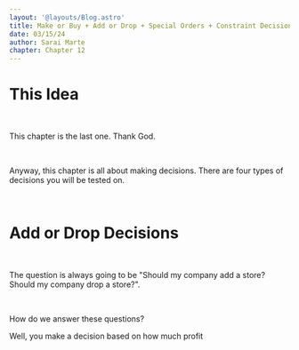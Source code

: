 ```yaml
---
layout: '@layouts/Blog.astro'
title: Make or Buy + Add or Drop + Special Orders + Constraint Decisions
date: 03/15/24
author: Sarai Marte
chapter: Chapter 12
---
```



<span style=" font-family: var(--primaryFont);">

# This Idea

&nbsp;&nbsp;&nbsp;&nbsp;

This chapter is the last one. Thank God.

&nbsp;&nbsp;&nbsp;&nbsp;

Anyway, this chapter is all about making decisions. There are four types of decisions you will be tested on.

&nbsp;&nbsp;&nbsp;&nbsp;

# Add or Drop Decisions

&nbsp;&nbsp;&nbsp;&nbsp;

The question is always going to be "Should my company add a store? Should my company drop a store?".

&nbsp;&nbsp;&nbsp;&nbsp;

How do we answer these questions?

Well, you make a decision based on how much profit 

</span>
